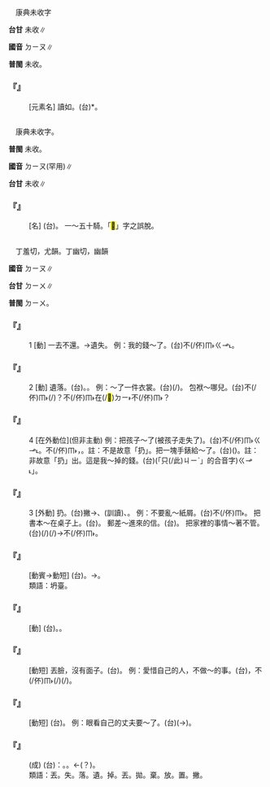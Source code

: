
=={{ruby|銩|ㄉㄧㄡ}}==

　康典未收字

'''台甘''' 未收∥

'''國音''' <rt>ㄉㄧㄡ</rt>∥

'''普閩''' 未收。

    

==='''『{{ruby|銩|ㄉㄧㄡ}}』'''===
: [元素名] 讀如{{ruby|：|ㄉㄧㄡ}}。(台){{ruby|銩|ㄉㄧㄨ}}*。
    

=={{ruby|<mark>&#xf96dd;</mark>|ㄉㄧㄡ}}==

　康典未收字。

'''普閩''' 未收。

'''國音''' <rt>ㄉㄧㄡ</rt>(罕用)∥

'''台甘''' 未收∥

    

==='''『{{ruby|<mark>&#xf96dd;</mark>|ㄉㄧㄡ}}{{ruby|軍|ㄐㄩㄣ}}』'''===
: [名] (台){{ruby|遼|ㄌㄧㄠˊ}}{{ruby|金|ㄍㄧㆬ}}{{ruby|時|ㄒㄧˊ}}{{ruby|代|ㄉㄞ˫}}{{ruby|保|ㄅㄜˋ}}{{ruby|衛|ㄨㆤ˫}}{{ruby|宮|ㄍㄧㆲ}}{{ruby|殿|ㄉㄧㄢ˫}}{{ruby|丌|ㆤ}}{{ruby|軍|ㄍㄨㄣ}}{{ruby|隊|ㄉㄨㄧ˫}}{{ruby|丌|ㆤ}}{{ruby|名|ㄇㄧㄚˊ}}。 一～五十騎。「<mark>&#xffdd1;</mark>」字之誤脫。
    

=={{ruby|丟|ㄉㄧㄡ}}==

　丁羞切，尤韻。丁幽切，幽韻

'''國音''' <rt>ㄉㄧㄡ</rt>∥

'''台甘''' <rt>ㄉㄧㄨ</rt>∥

'''普閩''' <rt>ㄉㄧㄨ</rt>。

    

==='''『{{ruby|丟|ㄉㄧㄡ}}』'''===
:1  [動] 一去不還。→遺失。 例：我的錢～了。(台){{ruby|我|ㆣㄨㄚˋ}}{{ruby|丌|ㆤ}}{{ruby|錢|ㄐㆪˊ}}{{ruby|扑|ㄆㄚㆷ}}不(/伓)<rt>ㆬ˫</rt>{{ruby|見|ㄍㄧㄢ˪}}{{ruby|→|ㄆㄤ˪}}<rt>ㄍㆪ˪</rt>{{ruby|去|ㄎㄧ˪}}。
    

==='''『{{ruby|丟|ㄉㄧㄡ}}』'''===
:2  [動] 遺落。(台){{ruby|落|ㄌㄚㆶ}}。{{ruby|扑|ㄆㄚㆷ}}{{ruby|加|ㄍㄚ}}{{ruby|落|ㄌㄠㆷ ͘}}。 例：～了一件衣裳。(台){{ruby|落|ㄌㄚㆶ}}{{ruby|去|ㄎㄧ˪}}(/{{ruby|扑|ㄆㄚㆷ}}{{ruby|加|ㄍㄚ}}{{ruby|落|ㄌㄠㆷ ͘}}){{ruby|一|ㄐㄧㆵ ͘}}{{ruby|領|ㄋㄧㄚˋ}}{{ruby|衫|ㄙㆩ}}。 包袱～哪兒。(台){{ruby|一|ㄐㄧㆵ ͘}}{{ruby|個|ㆤˊ}}{{ruby|包|ㄅㄠ}}{{ruby|袱|ㄏㆦㆶ ͘}}不(/伓)<rt>ㆬ˫</rt>{{ruby|知|ㄗㄞ}}{{ruby|落|ㄌㄚㆶ}}(/{{ruby|扑|ㄆㄚㆷ}}{{ruby|加|ㄍㄚ}}{{ruby|落|ㄌㄠㆷ ͘}}){{ruby|對|ㄉㄨㄧ˪}}{{ruby|底|ㄉㄜˋ}}{{ruby|位|ㄨㄧ˫}}{{ruby|去|ㄎㄧ˪}}？{{ruby|一|ㄐㄧㆵ ͘}}{{ruby|個|ㆤˊ}}{{ruby|包|ㄅㄠ}}{{ruby|袱|ㄏㆦㆶ ͘}}不(/伓)<rt>ㆬ˫</rt>{{ruby|知|ㄗㄞ}}在(/<mark>&#xf9853;</mark>)<rt>ㄉㄧ˫</rt>{{ruby|底|ㄉㄚˋ}}{{ruby|位|ㄨㄧ˫}}{{ruby|扑|ㄆㄚㆷ}}不(/伓)<rt>ㆬ˫</rt>{{ruby|見|ㄍㄧㄢ˪}}{{ruby|去|ㄎㄧ˪}}？
    

==='''『{{ruby|丟|ㄉㄧㄡ}}』'''===
:4  [在外動位](但非主動) 例：把孩子～了(被孩子走失了)。(台){{ruby|扑|ㄆㄚㆷ}}不(/伓)<rt>ㆬ˫</rt>{{ruby|見|ㄍㆪ˪}}{{ruby|→|ㄆㄤ˪}}<rt>ㄍㆪ˪</rt>{{ruby|<mark>&#xffb51;</mark>|ㆣㄧㄣˋ}}{{ruby|仔|ㄚ}}。不(/伓)<rt>ㆬ˫</rt>{{ruby|知|ㄗㄞ}}{{ruby|走|ㄗㄠˋ}}{{ruby|對|ㄉㄨㄧ˪}}{{ruby|底|ㄉㄜˋ}}{{ruby|位|ㄨㄧ˫}}{{ruby|去|ㄎㄧ˪}}，{{ruby|尋|ㄘㆤ/ㄘㄨㆤ˫}}{{ruby|無|ㆠㄜˊ}}。註：不是故意「扔」。把一塊手錶給～了。(台)({{ruby|無|ㆠㄜˊ}}{{ruby|意|ㄧ˪}}{{ruby|中|ㄉㄧㆲ}}){{ruby|失|ㄒㄧㆵ}}{{ruby|落|ㄌㄜㆷ}}{{ruby|一|ㄐㄧㆵ ͘}}{{ruby|個|ㆤˊ}}{{ruby|錶|ㄅㄧㄜˋ}}{{ruby|仔|ㄚ}}。註：非故意「扔」出。這是我～掉的錢。(台){{ruby|<mark>&#xffacb;</mark>|ㄗㆤ}}(「只(/此)<rt>ㄐㄧˋ</rt>{{ruby|個|ㆤˊ}}」的合音字){{ruby|錢|ㄐㆪˊ}}{{ruby|是|ㄒㄧ˫}}{{ruby|我|ㆣㄨㄚˋ}}{{ruby|「|ㄆㄤ˪}}<rt>ㄍㆪ˪</rt>」{{ruby|丌|ㆤ}}{{ruby|錢|ㄐㆪˊ}}。
    

==='''『{{ruby|丟|ㄉㄧㄡ}}』'''===
:3  [外動] 扔。(台)撇→{{ruby|<mark>&#xf91b9;</mark>|ㄏㄧㄚㆵ}}、{{ruby|擲|ㄉㄢ˪}}(訓讀)、{{ruby|<mark>&#xffaf0;</mark>|ㄏㆪ˪}}。 例：不要亂～紙屑。(台){{ruby|字|ㄌㄧ˫/ㆢㄧ˫}}{{ruby|紙|ㄗㄨㄚˋ}}不(/伓)<rt>ㆬ˫</rt>{{ruby|通|ㄊㄤ}}{{ruby|四|ㄒㄧ˪}}{{ruby|界|ㄍㆤ˪/ㄍㄨㆤ˪}}{{ruby|<mark>&#xf91b9;</mark>|ㄏㄧㄚㆵ}}。 把書本～在桌子上。(台){{ruby|冊|ㄘㆤㆷ}}{{ruby|<mark>&#xf91b9;</mark>|ㄏㄧㄚㆵ}}{{ruby|囥|ㄎㆭ˪}}{{ruby|下|ㄏㆤ˫}}{{ruby|冊|ㄘㆤㆷ}}{{ruby|桌|ㄉㄜㆷ}}{{ruby|仔|ㄚ}}{{ruby|頂|ㄉㄧㄥˋ}}。 郵差～進來的信。(台){{ruby|提|ㄊㆤㆷ ͘}}{{ruby|批|ㄆㆤ/ㄆㄨㆤ}}{{ruby|丌|ㆤ}}{{ruby|人|ㄌㄤˊ}}{{ruby|<mark>&#xffaf0;</mark>|ㄏㆪ˪}}{{ruby|入|ㄌㄧㆴ ͘/ㆢㄧㆴ ͘}}{{ruby|來|ㄌㄞˊ}}{{ruby|丌|ㆤ}}{{ruby|批|ㄆㄨㆤ/ㄆㆤ}}。 把家裡的事情～著不管。(台){{ruby|厝|ㄘㄨ˪}}{{ruby|內|ㄌㄞ˫}}{{ruby|丌|ㆤ}}{{ruby|載|ㄉㄞ˫}}(/{{ruby|戴|ㄉㄞ˪}}){{ruby|事|ㄐㄧ˪}}(/{{ruby|事|ㄉㄞ˫}}{{ruby|情|ㄐㄧ˪}}){{ruby|放|ㄅㄤ˪}}{{ruby|著|ㄉㆤ˪}}→{{ruby|咧|ㄌㆤ˪}}不(/伓)<rt>ㆬ˫</rt>{{ruby|插|ㄘㄚㆴ}}。
    

==='''『{{ruby|丟|ㄉㄧㄡ}}{{ruby|臉|ㄌㄧㄢˇ}}』'''===
: [動賓→動短] (台){{ruby|無|ㆠㄜˊ}}{{ruby|面|ㆠㄧㄣ˫}}。→{{ruby|失|ㄒㄧㆵ}}{{ruby|體|ㄊㆤˋ}}{{ruby|面|ㆠㄧㄢ˫}}。
:類語：坍臺。
:
    

==='''『{{ruby|丟|ㄉㄧㄡ}}{{ruby|掉|ㄉㄧㄠˋ}}』'''===
: [動] (台){{ruby|<mark>&#xf91b9;</mark>|ㄏㄧㄚㆵ}}{{ruby|掉|ㄉㄧㄠ˫}}。{{ruby|<mark>&#xffaf0;</mark>|ㄏㆪ˪}}{{ruby|<mark>&#xffa58;</mark>|ㄙㄚㆶ}}{{ruby|去|ㄎㄧ˪}}。
    

==='''『{{ruby|丟|ㄉㄧㄡ}}{{ruby|人|ㄖㄣˊ}}』'''===
: [動短] 丟臉，沒有面子。(台){{ruby|失|ㄒㄧㆴ}}{{ruby|體|ㄊㆤˋ}}{{ruby|面|ㆠㄧㄣ˫/ㆠㄧㄢ˫}}。 例：愛惜自己的人，不做～的事。(台){{ruby|愛|ㄞ˪}}{{ruby|惜|ㄒㄧㄜㆷ}}{{ruby|家|ㄍㄚ}}{{ruby|己|ㄍㄧ˫/ㄉㄧ˫}}{{ruby|丌|ㆤ}}{{ruby|人|ㄌㄤˊ}}，不(/伓)<rt>ㆬ˫</rt>{{ruby|做|ㄗㄨㆤ˪/ㄗㄜ˪}}{{ruby|失|ㄒㄧㆴ}}{{ruby|體|ㄊㆤˋ}}{{ruby|面|ㆠㄧㄣ˫/ㆠㄧㄢ˫}}{{ruby|丌|ㆤ}}{{ruby|載|ㄉㄞ˫}}(/{{ruby|戴|ㄉㄞ˪}}){{ruby|事|ㄐㄧ˪}}(/{{ruby|事|ㄉㄞ˫}}{{ruby|情|ㄐㄧ˪}})。
:
    

==='''『{{ruby|丟|ㄉㄧㄡ}}{{ruby|醜|ㄔㄡˇ}}』'''===
: [動短] (台){{ruby|漏|ㄌㄠ˪}}{{ruby|氣|ㄎㄨㄧ˪}}。 例：眼看自己的丈夫要～了。(台){{ruby|目|ㆠㄚㆶ ͘}}{{ruby|珠|ㄗㄨ}}(→{{ruby|睭|ㄐㄧㄨ}}){{ruby|<mark>&#xffa56;</mark>|ㄍㄧㆬ}}{{ruby|<mark>&#xffa56;</mark>|ㄍㄧㆬ}}{{ruby|看|ㄎㄨㆩ˪}}{{ruby|家|ㄍㄚ}}{{ruby|己|ㄉㄧ˫/ㄍㄧ˫}}{{ruby|丌|ㆤ}}{{ruby|翁|ㄤ}}{{ruby|<mark>&#xffa49;</mark>|ㆠㆤㆷ/ㆠㄨㆤㆷ}}{{ruby|漏|ㄌㄠ˪}}{{ruby|氣|ㄎㄨㄧ˪}}{{ruby|去|ㄎㄧ˪}}。
    

==='''『{{ruby|丟|ㄉㄧㄡ}}{{ruby|三|ㄙㄢ}}{{ruby|落|ㄌㄚˋ}}{{ruby|四|ㄙˋ}}』'''===
: (成) (台){{ruby|形|ㄏㄧㄥˊ}}{{ruby|容|ㄧㆲˊ}}：{{ruby|懶|ㄌㄢˋ}}{{ruby|散|ㄙㄢˋ}}{{ruby|丌|ㆤ}}{{ruby|人|ㄌㄤˊ}}。{{ruby|漏|ㄌㄠ˪}}{{ruby|漏|ㄌㄠ˪}}{{ruby|撥|ㄅㄨㄚㆷ}}{{ruby|撥|ㄅㄨㄚㆷ}}。←{{ruby|剌|ㄌㄚㆵ ͘}}{{ruby|癶|ㄅㄨㄚㆷ}}(？)。
:類語：丟。失。落。遺。掉。丟。拋。棄。放。置。撇。
:
    
